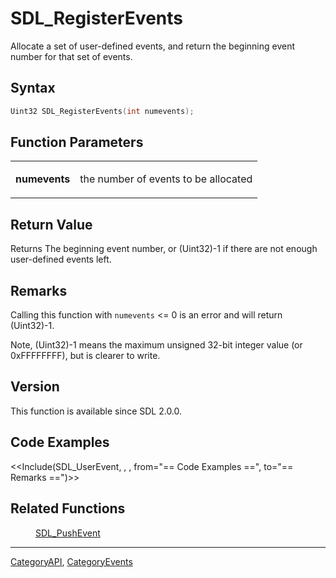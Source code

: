 = SDL_RegisterEvents =

Allocate a set of user-defined events, and return the beginning event number for that set of events.

== Syntax ==

<syntaxhighlight lang='c'>
Uint32 SDL_RegisterEvents(int numevents);
</syntaxhighlight>

== Function Parameters ==

{|
|'''numevents'''
|the number of events to be allocated
|}

== Return Value ==

Returns The beginning event number, or (Uint32)-1 if there are not enough
user-defined events left.



== Remarks ==

Calling this function with <code>numevents</code> <= 0 is an error and
will return (Uint32)-1.

Note, (Uint32)-1 means the maximum unsigned 32-bit integer value (or
0xFFFFFFFF), but is clearer to write.

== Version ==

This function is available since SDL 2.0.0.



== Code Examples ==

<<Include(SDL_UserEvent, , , from="== Code Examples ==", to="== Remarks ==")>>


== Related Functions ==

:[[SDL_PushEvent]]

----
[[CategoryAPI]], [[CategoryEvents]]


